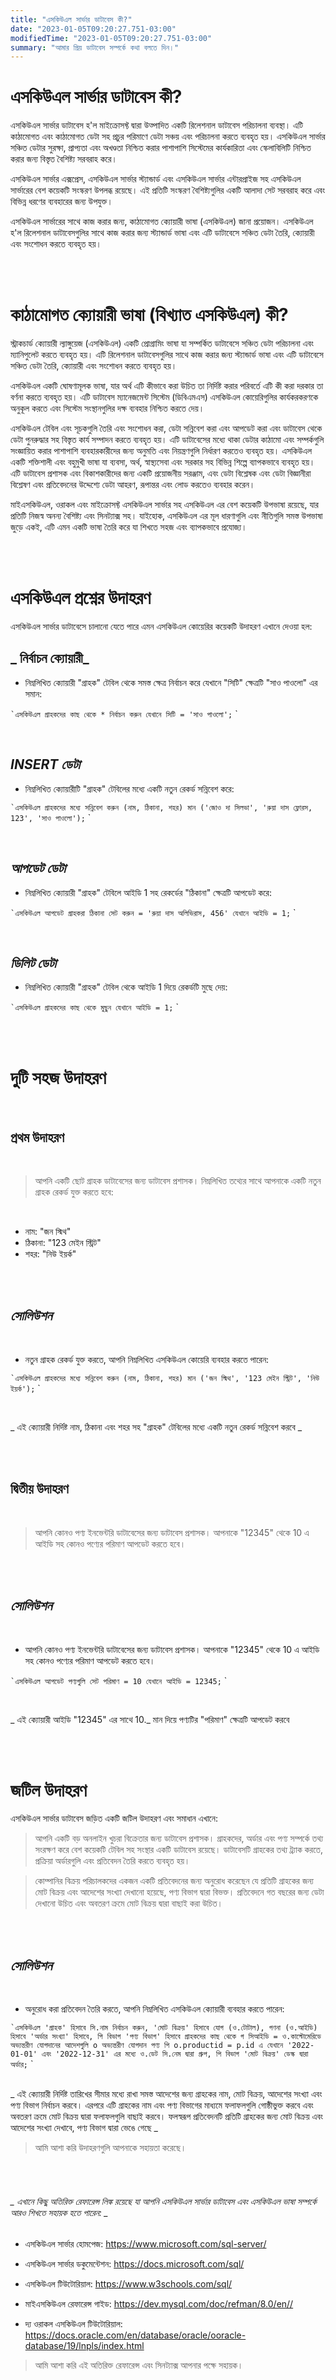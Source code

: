 ```yaml
---
title: "এসকিউএল সার্ভার ডাটাবেস কী?"
date: "2023-01-05T09:20:27.751-03:00"
modifiedTime: "2023-01-05T09:20:27.751-03:00"
summary: "আমার প্রিয় ডাটাবেস সম্পর্কে কথা বলতে দিন।"
---
```


# এসকিউএল সার্ভার ডাটাবেস কী?

এসকিউএল সার্ভার ডাটাবেস হ'ল মাইক্রোসফ্ট দ্বারা উত্পাদিত একটি রিলেশনাল ডাটাবেস পরিচালনা ব্যবস্থা। এটি কাঠামোগত এবং কাঠামোগত ডেটা সহ প্রচুর পরিমাণে ডেটা সঞ্চয় এবং পরিচালনা করতে ব্যবহৃত হয়। এসকিউএল সার্ভার সঞ্চিত ডেটার সুরক্ষা, প্রাপ্যতা এবং অখণ্ডতা নিশ্চিত করার পাশাপাশি সিস্টেমের কার্যকারিতা এবং স্কেলাবিলিটি নিশ্চিত করার জন্য বিস্তৃত বৈশিষ্ট্য সরবরাহ করে।

এসকিউএল সার্ভার এক্সপ্রেস, এসকিউএল সার্ভার স্ট্যান্ডার্ড এবং এসকিউএল সার্ভার এন্টারপ্রাইজ সহ এসকিউএল সার্ভারের বেশ কয়েকটি সংস্করণ উপলব্ধ রয়েছে। এই প্রতিটি সংস্করণ বৈশিষ্ট্যগুলির একটি আলাদা সেট সরবরাহ করে এবং বিভিন্ন ধরণের ব্যবহারের জন্য উপযুক্ত।

এসকিউএল সার্ভারের সাথে কাজ করার জন্য, কাঠামোগত ক্যোয়ারী ভাষা (এসকিউএল) জানা প্রয়োজন। এসকিউএল হ'ল রিলেশনাল ডাটাবেসগুলির সাথে কাজ করার জন্য স্ট্যান্ডার্ড ভাষা এবং এটি ডাটাবেসে সঞ্চিত ডেটা তৈরি, ক্যোয়ারী এবং সংশোধন করতে ব্যবহৃত হয়।

<br />
<br />

# কাঠামোগত ক্যোয়ারী ভাষা (বিখ্যাত এসকিউএল) কী?

স্ট্রাকচার্ড ক্যোয়ারী ল্যাঙ্গুয়েজ (এসকিউএল) একটি প্রোগ্রামিং ভাষা যা সম্পর্কিত ডাটাবেসে সঞ্চিত ডেটা পরিচালনা এবং ম্যানিপুলেট করতে ব্যবহৃত হয়। এটি রিলেশনাল ডাটাবেসগুলির সাথে কাজ করার জন্য স্ট্যান্ডার্ড ভাষা এবং এটি ডাটাবেসে সঞ্চিত ডেটা তৈরি, ক্যোয়ারী এবং সংশোধন করতে ব্যবহৃত হয়।

এসকিউএল একটি ঘোষণামূলক ভাষা, যার অর্থ এটি কীভাবে করা উচিত তা নির্দিষ্ট করার পরিবর্তে এটি কী করা দরকার তা বর্ণনা করতে ব্যবহৃত হয়। এটি ডাটাবেস ম্যানেজমেন্ট সিস্টেম (ডিবিএমএস) এসকিউএল কোয়েরিগুলির কার্যকরকরণকে অনুকূল করতে এবং সিস্টেম সংস্থানগুলির দক্ষ ব্যবহার নিশ্চিত করতে দেয়।

এসকিউএল টেবিল এবং সূচকগুলি তৈরি এবং সংশোধন করা, ডেটা সন্নিবেশ করা এবং আপডেট করা এবং ডাটাবেস থেকে ডেটা পুনরুদ্ধার সহ বিস্তৃত কার্য সম্পাদন করতে ব্যবহৃত হয়। এটি ডাটাবেসের মধ্যে থাকা ডেটার কাঠামো এবং সম্পর্কগুলি সংজ্ঞায়িত করার পাশাপাশি ব্যবহারকারীদের জন্য অনুমতি এবং নিয়ন্ত্রণগুলি নির্ধারণ করতেও ব্যবহৃত হয়।
এসকিউএল একটি শক্তিশালী এবং বহুমুখী ভাষা যা ব্যবসা, অর্থ, স্বাস্থ্যসেবা এবং সরকার সহ বিভিন্ন শিল্পে ব্যাপকভাবে ব্যবহৃত হয়। এটি ডাটাবেস প্রশাসক এবং বিকাশকারীদের জন্য একটি প্রয়োজনীয় সরঞ্জাম, এবং ডেটা বিশ্লেষক এবং ডেটা বিজ্ঞানীরা বিশ্লেষণ এবং প্রতিবেদনের উদ্দেশ্যে ডেটা আহরণ, রূপান্তর এবং লোড করতেও ব্যবহার করেন।

মাইএসকিউএল, ওরাকল এবং মাইক্রোসফ্ট এসকিউএল সার্ভার সহ এসকিউএল এর বেশ কয়েকটি উপভাষা রয়েছে, যার প্রতিটি নিজস্ব অনন্য বৈশিষ্ট্য এবং সিনট্যাক্স সহ। যাইহোক, এসকিউএল এর মূল ধারণাগুলি এবং নীতিগুলি সমস্ত উপভাষা জুড়ে একই, এটি এমন একটি ভাষা তৈরি করে যা শিখতে সহজ এবং ব্যাপকভাবে প্রযোজ্য।

<br />
<br />

# এসকিউএল প্রশ্নের উদাহরণ

এসকিউএল সার্ভার ডাটাবেসে চালানো যেতে পারে এমন এসকিউএল কোয়েরির কয়েকটি উদাহরণ এখানে দেওয়া হল:

## _ নির্বাচন ক্যোয়ারী_

- নিম্নলিখিত ক্যোয়ারী "গ্রাহক" টেবিল থেকে সমস্ত ক্ষেত্র নির্বাচন করে যেখানে "সিটি" ক্ষেত্রটি "সাও পাওলো" এর সমান:

`` `এসকিউএল
গ্রাহকদের কাছ থেকে * নির্বাচন করুন যেখানে সিটি = 'সাও পাওলো';
`` `

<br />

## _INSERT ডেটা_

- নিম্নলিখিত ক্যোয়ারীটি "গ্রাহক" টেবিলের মধ্যে একটি নতুন রেকর্ড সন্নিবেশ করে:

`` `এসকিউএল
গ্রাহকদের মধ্যে সন্নিবেশ করুন (নাম, ঠিকানা, শহর) মান ('জোও দা সিলভা', 'রুয়া দাস ফ্লোরস, 123', 'সাও পাওলো');
`` `

<br />

## _আপডেট ডেটা_

- নিম্নলিখিত ক্যোয়ারী "গ্রাহক" টেবিলে আইডি 1 সহ রেকর্ডের "ঠিকানা" ক্ষেত্রটি আপডেট করে:

`` `এসকিউএল
আপডেট গ্রাহকরা ঠিকানা সেট করুন = 'রুয়া দাস অলিভিরাস, 456' যেখানে আইডি = 1;
`` `

<br />

## _ডিলিট ডেটা_

- নিম্নলিখিত ক্যোয়ারী "গ্রাহক" টেবিল থেকে আইডি 1 দিয়ে রেকর্ডটি মুছে দেয়:

`` `এসকিউএল
গ্রাহকদের কাছ থেকে মুছুন যেখানে আইডি = 1;
`` `

<br />
<br />

# দুটি সহজ উদাহরণ

<br />

## প্রথম উদাহরণ

<br />

> আপনি একটি ছোট গ্রাহক ডাটাবেসের জন্য ডাটাবেস প্রশাসক। নিম্নলিখিত তথ্যের সাথে আপনাকে একটি নতুন গ্রাহক রেকর্ড যুক্ত করতে হবে:

<br />

- নাম: "জন স্মিথ"
- ঠিকানা: "123 মেইন স্ট্রিট"
- শহর: "নিউ ইয়র্ক"

<br />
<br />

## _সোলিউশন_

<br />

- নতুন গ্রাহক রেকর্ড যুক্ত করতে, আপনি নিম্নলিখিত এসকিউএল কোয়েরি ব্যবহার করতে পারেন:

`` `এসকিউএল
গ্রাহকদের মধ্যে সন্নিবেশ করুন (নাম, ঠিকানা, শহর) মান ('জন স্মিথ', '123 মেইন স্ট্রিট', 'নিউ ইয়র্ক');
`` `

<br />

_ এই ক্যোয়ারী নির্দিষ্ট নাম, ঠিকানা এবং শহর সহ "গ্রাহক" টেবিলের মধ্যে একটি নতুন রেকর্ড সন্নিবেশ করবে _

<br />
<br />

## দ্বিতীয় উদাহরণ

<br />

> আপনি কোনও পণ্য ইনভেন্টরি ডাটাবেসের জন্য ডাটাবেস প্রশাসক। আপনাকে "12345" থেকে 10 এ আইডি সহ কোনও পণ্যের পরিমাণ আপডেট করতে হবে।

<br />
<br />

## _সোলিউশন_

<br />

- আপনি কোনও পণ্য ইনভেন্টরি ডাটাবেসের জন্য ডাটাবেস প্রশাসক। আপনাকে "12345" থেকে 10 এ আইডি সহ কোনও পণ্যের পরিমাণ আপডেট করতে হবে।

`` `এসকিউএল
আপডেট পণ্যগুলি সেট পরিমাণ = 10 যেখানে আইডি = 12345;
`` `

<br />

_ এই ক্যোয়ারী আইডি "12345" এর সাথে 10._ মান দিয়ে পণ্যটির "পরিমাণ" ক্ষেত্রটি আপডেট করবে

<br />
<br />

# জটিল উদাহরণ

এসকিউএল সার্ভার ডাটাবেস জড়িত একটি জটিল উদাহরণ এবং সমাধান এখানে:

> আপনি একটি বড় অনলাইন খুচরা বিক্রেতার জন্য ডাটাবেস প্রশাসক। গ্রাহকদের, অর্ডার এবং পণ্য সম্পর্কে তথ্য সংরক্ষণ করে বেশ কয়েকটি টেবিল সহ সংস্থার একটি ডাটাবেস রয়েছে। ডাটাবেসটি গ্রাহকের তথ্য ট্র্যাক করতে, প্রক্রিয়া অর্ডারগুলি এবং প্রতিবেদন তৈরি করতে ব্যবহৃত হয়।

> কোম্পানির বিক্রয় পরিচালকদের একজন একটি প্রতিবেদনের জন্য অনুরোধ করেছেন যে প্রতিটি গ্রাহকের জন্য মোট বিক্রয় এবং আদেশের সংখ্যা দেখানো হয়েছে, পণ্য বিভাগ দ্বারা বিভক্ত। প্রতিবেদনে গত বছরের জন্য ডেটা দেখানো উচিত এবং অবতরণ ক্রমে মোট বিক্রয় দ্বারা বাছাই করা উচিত।

<br />
<br />

## _সোলিউশন_

<br />

- অনুরোধ করা প্রতিবেদন তৈরি করতে, আপনি নিম্নলিখিত এসকিউএল ক্যোয়ারী ব্যবহার করতে পারেন:

`` `এসকিউএল
'গ্রাহক' হিসাবে সি.নাম নির্বাচন করুন,
       'মোট বিক্রয়' হিসাবে যোগ (ও.টোটাল),
       গণনা (ও.আইডি) হিসাবে 'অর্ডার সংখ্যা' হিসাবে,
       পি বিভাগ 'পণ্য বিভাগ' হিসাবে
গ্রাহকদের কাছ থেকে গ
সিআইডি = ও.কাস্টোমেরিডে অভ্যন্তরীণ যোগদানের আদেশগুলি o
অভ্যন্তরীণ যোগদান পণ্য পি o.productid = p.id এ
যেখানে '2022-01-01' এবং '2022-12-31' এর মধ্যে ও.ডেট
সি.নেম দ্বারা গ্রুপ, পি বিভাগ
'মোট বিক্রয়' ডেস্ক দ্বারা অর্ডার;
`` `

<br />
_ এই ক্যোয়ারী নির্দিষ্ট তারিখের সীমার মধ্যে রাখা সমস্ত আদেশের জন্য গ্রাহকের নাম, মোট বিক্রয়, আদেশের সংখ্যা এবং পণ্য বিভাগ নির্বাচন করবে। এরপরে এটি গ্রাহকের নাম এবং পণ্য বিভাগের মাধ্যমে ফলাফলগুলি গোষ্ঠীভুক্ত করবে এবং অবতরণ ক্রমে মোট বিক্রয় দ্বারা ফলাফলগুলি বাছাই করবে। ফলস্বরূপ প্রতিবেদনটি প্রতিটি গ্রাহকের জন্য মোট বিক্রয় এবং আদেশের সংখ্যা দেখাবে, পণ্য বিভাগ দ্বারা ভেঙে গেছে _

<br />

> আমি আশা করি উদাহরণগুলি আপনাকে সহায়তা করেছে।

<br />
<br />

###### _ এখানে কিছু অতিরিক্ত রেফারেন্স লিঙ্ক রয়েছে যা আপনি এসকিউএল সার্ভার ডাটাবেস এবং এসকিউএল ভাষা সম্পর্কে আরও শিখতে সহায়ক হতে পারেন: _

- এসকিউএল সার্ভার হোমপেজ: https://www.microsoft.com/sql-server/

- এসকিউএল সার্ভার ডকুমেন্টেশন: https://docs.microsoft.com/sql/

- এসকিউএল টিউটোরিয়াল: https://www.w3schools.com/sql/

- মাইএসকিউএল রেফারেন্স গাইড: https://dev.mysql.com/doc/refman/8.0/en//

- দ্য ওরাকল এসকিউএল টিউটোরিয়াল: https://docs.oracle.com/en/database/oracle/ooracle-database/19/lnpls/index.html

> আমি আশা করি এই অতিরিক্ত রেফারেন্স এবং সিনট্যাক্স আপনার পক্ষে সহায়ক।

<br />
<br />